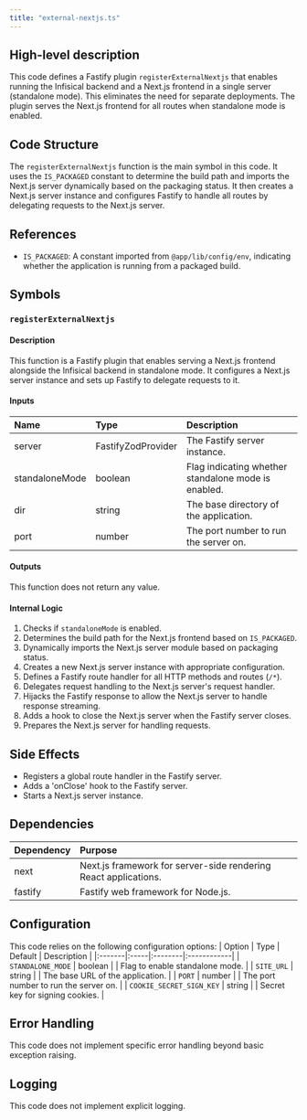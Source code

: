 ```yaml
---
title: "external-nextjs.ts"
---
```


## High-level description
This code defines a Fastify plugin `registerExternalNextjs` that enables running the Infisical backend and a Next.js frontend in a single server (standalone mode). This eliminates the need for separate deployments. The plugin serves the Next.js frontend for all routes when standalone mode is enabled.

## Code Structure
The `registerExternalNextjs` function is the main symbol in this code. It uses the `IS_PACKAGED` constant to determine the build path and imports the Next.js server dynamically based on the packaging status. It then creates a Next.js server instance and configures Fastify to handle all routes by delegating requests to the Next.js server.

## References
- `IS_PACKAGED`: A constant imported from `@app/lib/config/env`, indicating whether the application is running from a packaged build.

## Symbols
### `registerExternalNextjs`
#### Description
This function is a Fastify plugin that enables serving a Next.js frontend alongside the Infisical backend in standalone mode. It configures a Next.js server instance and sets up Fastify to delegate requests to it.

#### Inputs
| Name | Type | Description |
|:-----|:-----|:------------|
| server | FastifyZodProvider | The Fastify server instance. |
| standaloneMode | boolean | Flag indicating whether standalone mode is enabled. |
| dir | string | The base directory of the application. |
| port | number | The port number to run the server on. |

#### Outputs
This function does not return any value.

#### Internal Logic
1. Checks if `standaloneMode` is enabled.
2. Determines the build path for the Next.js frontend based on `IS_PACKAGED`.
3. Dynamically imports the Next.js server module based on packaging status.
4. Creates a new Next.js server instance with appropriate configuration.
5. Defines a Fastify route handler for all HTTP methods and routes (`/*`).
6. Delegates request handling to the Next.js server's request handler.
7. Hijacks the Fastify response to allow the Next.js server to handle response streaming.
8. Adds a hook to close the Next.js server when the Fastify server closes.
9. Prepares the Next.js server for handling requests.

## Side Effects
- Registers a global route handler in the Fastify server.
- Adds a 'onClose' hook to the Fastify server.
- Starts a Next.js server instance.

## Dependencies
| Dependency | Purpose |
|:-----------|:--------|
| next | Next.js framework for server-side rendering React applications. |
| fastify | Fastify web framework for Node.js. |

## Configuration
This code relies on the following configuration options:
| Option | Type | Default | Description |
|:-------|:-----|:--------|:------------|
| `STANDALONE_MODE` | boolean |  | Flag to enable standalone mode. |
| `SITE_URL` | string |  | The base URL of the application. |
| `PORT` | number |  | The port number to run the server on. |
| `COOKIE_SECRET_SIGN_KEY` | string |  | Secret key for signing cookies. |

## Error Handling
This code does not implement specific error handling beyond basic exception raising.

## Logging
This code does not implement explicit logging.
